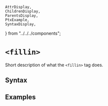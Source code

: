     AttrDisplay,
    ChildrenDisplay,
    ParentsDisplay,
    PtxExample,
    SyntaxDisplay,
} from "../../../components";

# `<fillin>`

Short description of what the `<fillin>` tag does.

## Syntax

<SyntaxDisplay name="fillin" />

## Examples

    